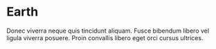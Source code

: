 <SEO title="Earth" />

# Earth

Donec viverra neque quis tincidunt aliquam. Fusce bibendum libero vel ligula viverra posuere. Proin convallis libero eget orci cursus ultrices.

